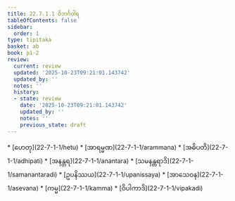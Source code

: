 ```yaml
---
title: 22.7.1.1 ဝိဘင်္ဂဝါရ
tableOfContents: false
sidebar:
  order: 1
type: tipitaka
basket: ab
book: p1-2
review:
  current: review
  updated: '2025-10-23T09:21:01.143742'
  updated_by: ''
  notes: ''
  history:
  - state: review
    date: '2025-10-23T09:21:01.143742'
    updated_by: ''
    notes: ''
    previous_state: draft
---
```



<ReviewStatus review={frontmatter.review} showDetails={true} />

<HypothesisAnnotation frontmatter={frontmatter} />

<DynamicBreadcrumb />



<TableOfContents book="p1-2" section="22.7.1.1">
* [ဟေတု](22-7-1-1/hetu)
* [အာရမ္မဏ](22-7-1-1/arammana)
* [အဓိပတိ](22-7-1-1/adhipati)
* [အနန္တရ](22-7-1-1/anantara)
* [သမနန္တရာဒိ](22-7-1-1/samanantaradi)
* [ဥပနိဿယ](22-7-1-1/upanissaya)
* [အာသေဝန](22-7-1-1/asevana)
* [ကမ္မ](22-7-1-1/kamma)
* [ဝိပါကာဒိ](22-7-1-1/vipakadi)
</TableOfContents>